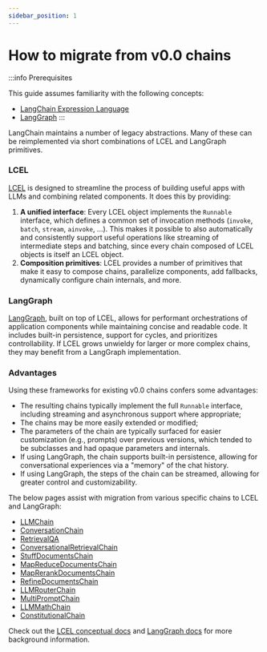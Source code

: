 ```yaml
---
sidebar_position: 1
---
```


# How to migrate from v0.0 chains

:::info Prerequisites

This guide assumes familiarity with the following concepts:
- [LangChain Expression Language](/docs/concepts#langchain-expression-language-lcel)
- [LangGraph](https://langchain-ai.github.io/langgraph/)
:::

LangChain maintains a number of legacy abstractions. Many of these can be reimplemented via short combinations of LCEL and LangGraph primitives.

### LCEL
[LCEL](/docs/concepts/#langchain-expression-language-lcel) is designed to streamline the process of building useful apps with LLMs and combining related components. It does this by providing:

1. **A unified interface**: Every LCEL object implements the `Runnable` interface, which defines a common set of invocation methods (`invoke`, `batch`, `stream`, `ainvoke`, ...). This makes it possible to also automatically and consistently support useful operations like streaming of intermediate steps and batching, since every chain composed of LCEL objects is itself an LCEL object.
2. **Composition primitives**: LCEL provides a number of primitives that make it easy to compose chains, parallelize components, add fallbacks, dynamically configure chain internals, and more.

### LangGraph
[LangGraph](https://langchain-ai.github.io/langgraph/), built on top of LCEL, allows for performant orchestrations of application components while maintaining concise and readable code. It includes built-in persistence, support for cycles, and prioritizes controllability.
If LCEL grows unwieldy for larger or more complex chains, they may benefit from a LangGraph implementation.

### Advantages
Using these frameworks for existing v0.0 chains confers some advantages:

- The resulting chains typically implement the full `Runnable` interface, including streaming and asynchronous support where appropriate;
- The chains may be more easily extended or modified;
- The parameters of the chain are typically surfaced for easier customization (e.g., prompts) over previous versions, which tended to be subclasses and had opaque parameters and internals.
- If using LangGraph, the chain supports built-in persistence, allowing for conversational experiences via a "memory" of the chat history.
- If using LangGraph, the steps of the chain can be streamed, allowing for greater control and customizability.


The below pages assist with migration from various specific chains to LCEL and LangGraph:

- [LLMChain](/docs/versions/migrating_chains/llm_chain)
- [ConversationChain](/docs/versions/migrating_chains/conversation_chain)
- [RetrievalQA](/docs/versions/migrating_chains/retrieval_qa)
- [ConversationalRetrievalChain](/docs/versions/migrating_chains/conversation_retrieval_chain)
- [StuffDocumentsChain](/docs/versions/migrating_chains/stuff_docs_chain)
- [MapReduceDocumentsChain](/docs/versions/migrating_chains/map_reduce_chain)
- [MapRerankDocumentsChain](/docs/versions/migrating_chains/map_rerank_docs_chain)
- [RefineDocumentsChain](/docs/versions/migrating_chains/refine_docs_chain)
- [LLMRouterChain](/docs/versions/migrating_chains/llm_router_chain)
- [MultiPromptChain](/docs/versions/migrating_chains/multi_prompt_chain)
- [LLMMathChain](/docs/versions/migrating_chains/llm_math_chain)
- [ConstitutionalChain](/docs/versions/migrating_chains/constitutional_chain)

Check out the [LCEL conceptual docs](/docs/concepts/#langchain-expression-language-lcel) and [LangGraph docs](https://langchain-ai.github.io/langgraph/) for more background information.